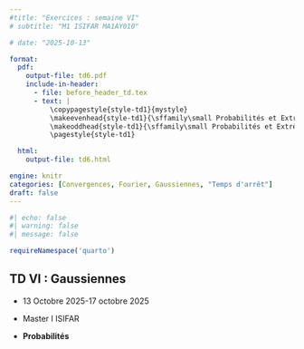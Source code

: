 ```yaml
---
#title: "Exercices : semaine VI"
# subtitle: "M1 ISIFAR MA1AY010"

# date: "2025-10-13"

format:
  pdf:
    output-file: td6.pdf
    include-in-header:
      - file: before_header_td.tex
      - text: |
          \copypagestyle{style-td1}{mystyle}
          \makeevenhead{style-td1}{\sffamily\small Probabilités et Extrêmes}{}{\sffamily\small TD VI}
          \makeoddhead{style-td1}{\sffamily\small Probabilités et Extrêmes}{}{\sffamily\small TD VI}
          \pagestyle{style-td1}

  html:
    output-file: td6.html

engine: knitr
categories: [Convergences, Fourier, Gaussiennes, "Temps d'arrêt"]
draft: false
---
```





```r
#| echo: false
#| warning: false
#| message: false

requireNamespace('quarto')
```








::: {.callout-note}

# TD VI : Gaussiennes   

- 13 Octobre 2025-17 octobre 2025

- Master I ISIFAR

- **Probabilités** 

:::



::: {#exr-gauss-1 name="Lemme de Stein"}


:::

::: {#exr-truc-pisier-1  name="Maxima de Gaussiennes"}

:::

::: {#exr-truc-pisier-2 name="Concentration gaussienne"}

:::


::: {#exr-poincare name="Inégalité de Poincaré"}

:::

::: {#exr-conditionnement-gaussien-1  name="Conditionnement gaussien"}


:::


::: {#exr-norme-gaussienne-1  name="Norme de vecteurs gaussiens non centrés"}


:::

::: {#exr-norme-gaussienne-2  name="Norme de vecteurs gaussiens centrés"}


:::

::: {#exr-cochran-1  name="Théorème de Cochran"}


:::

::: {#exr-cochran-2  name="Théorème de Cochran 2"}


:::

::: {#exr-student-1  name="Théorème de Student"}


:::